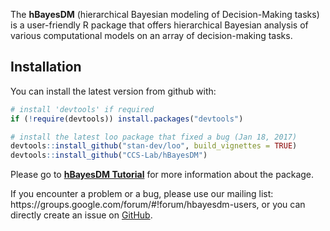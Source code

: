 
The **hBayesDM** (hierarchical Bayesian modeling of Decision-Making tasks) is a user-friendly R package that offers hierarchical Bayesian analysis of various computational models on an array of decision-making tasks. 


Installation
------------

You can install the latest version from github with:

``` r
# install 'devtools' if required
if (!require(devtools)) install.packages("devtools")  

# install the latest loo package that fixed a bug (Jan 18, 2017)
devtools::install_github("stan-dev/loo", build_vignettes = TRUE)  
devtools::install_github("CCS-Lab/hBayesDM")
```

Please go to **[hBayesDM Tutorial](http://rpubs.com/CCSL/hBayesDM)** for more information about the package.


If you encounter a problem or a bug, please use our mailing list: https://groups.google.com/forum/#!forum/hbayesdm-users, or you can directly create an issue on [GitHub](https://github.com/CCS-Lab/hBayesDM/issues/new). 

